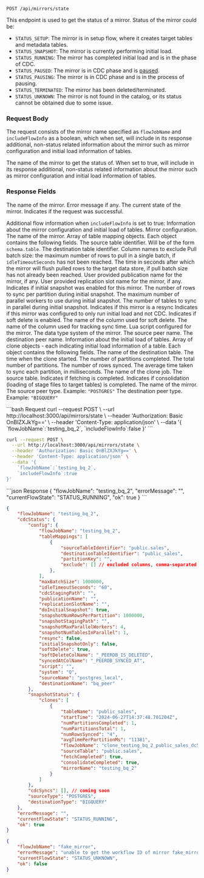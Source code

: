 
```http
POST /api/mirrors/state
```

This endpoint is used to get the status of a mirror. Status of the mirror could be:

- `STATUS_SETUP`: The mirror is in setup flow, where it creates target tables and metadata tables.
- `STATUS_SNAPSHOT`: The mirror is currently performing initial load.
- `STATUS_RUNNING`: The mirror has completed initial load and is in the phase of CDC.
- `STATUS_PAUSED`: The mirror is in CDC phase and is [paused](/features/pause-mirror).
- `STATUS_PAUSING`: The mirror is in CDC phase and is in the process of pausing.
- `STATUS_TERMINATED`: The mirror has been deleted/terminated.
- `STATUS_UNKNOWN`: The mirror is not found in the catalog, or its status cannot be obtained due to some issue.

### Request Body
The request consists of the mirror name specified as `flowJobName`
and `includeFlowInfo` as a boolean, which when set, will include in its response
additional, non-status related information about the mirror
such as mirror configuration and initial load information of tables.

<ParamField path="flowJobName" type="string" required>
The name of the mirror to get the status of.
</ParamField>

<ParamField path="includeFlowInfo" type="boolean">
When set to true, will include in its response
additional, non-status related information about the mirror
such as mirror configuration and initial load information of tables.
</ParamField>

### Response Fields

<ParamField path="flowJobName" type="string">
The name of the mirror.
</ParamField>

<ParamField path="errorMessage" type="string">
Error message if any.
</ParamField>

<ParamField path="currentFlowState" type="string">
The current state of the mirror.
</ParamField>

<ParamField path="ok" type="boolean">
Indicates if the request was successful.
</ParamField>

Additional flow information when `includeFlowInfo` is set to true:
<Expandable>
<ResponseField name="cdcStatus" type="object">
Information about the mirror configuration and initial load of tables.
    <Expandable title='config'>
        <ResponseField name="config" type="object">
        Mirror configuration.
        </ResponseField>
        <Expandable>
            <ResponseField name="flowJobName" type="string">
            The name of the mirror.
            </ResponseField>
            <ResponseField name="tableMappings" type="object array">
            Array of table mapping objects. Each object contains the following fields.
            <Expandable>
                <ParamField path="sourceTableIdentifier" type="string">
                The source table identifier. Will be of the form `schema.table`.
                </ParamField>
                <ParamField path="destinationTableIdentifier" type="string">
                The destination table identifier.
                </ParamField>
                <ParamField path="exclude" type="string array">
                Column names to exclude
                </ParamField>
            </Expandable>
            </ResponseField>
            <ResponseField name="maxBatchSize" type="number">
            Pull batch size: the maximum number of rows to pull in a single batch, if `idleTimeoutSeconds` has not been reached.
            </ResponseField>
            <ResponseField name="idleTimeoutSeconds" type="string">
            The time in seconds after which the mirror will flush pulled rows to the target data store,
            if pull batch size has not already been reached.
            </ResponseField>
            <ResponseField name="publicationName" type="string">
            User provided publication name for the mirror, if any.
            </ResponseField>
            <ResponseField name="replicationSlotName" type="string">
            User provided replication slot name for the mirror, if any.
            </ResponseField>
            <ResponseField name="doInitialSnapshot" type="boolean">
            Indicates if initial snapshot was enabled for this mirror.
            </ResponseField>
            <ResponseField name="snapshotNumRowsPerPartition" type="number">
            The number of rows to sync per partition during initial snapshot.
            </ResponseField>
            <ResponseField name="snapshotMaxParallelWorkers" type="number">
            The maximum number of parallel workers to use during initial snapshot.
            </ResponseField>
            <ResponseField name="snapshotNumTablesInParallel" type="number">
            The number of tables to sync in parallel during initial snapshot.
            </ResponseField>
            <ResponseField name="resync" type="boolean">
            Indicates if this mirror is a resync
            </ResponseField>
            <ResponseField name="initialSnapshotOnly" type="boolean">
            Indicates if this mirror was configured to only run initial load and not CDC.
            </ResponseField>
            <ResponseField name="softDelete" type="boolean">
            Indicates if soft delete is enabled.
            </ResponseField>
            <ResponseField name="softDeleteColName" type="string">
            The name of the column used for soft delete.
            </ResponseField>
            <ResponseField name="syncedAtColName" type="string">
            The name of the column used for tracking sync time.
            </ResponseField>
            <ResponseField name="script" type="string">
            Lua script configured for the mirror.
            </ResponseField>
            <ResponseField name="system" type="Q | PG">
            The data type system of the mirror.
            </ResponseField>
            <ResponseField name="sourceName" type="string">
            The source peer name.
            </ResponseField>
            <ResponseField name="destinationName" type="string">
            The destination peer name.
            </ResponseField>
        </Expandable>
            <ResponseField name="snapshotStatus" type="object">
                Information about the initial load of tables.
            <Expandable>
                <ResponseField name="clones" type="object array">
                Array of clone objects - each indicating initial load information of a table.
                Each object contains the following fields.
                <Expandable>
                    <ParamField path="tableName" type="string">
                    The name of the destination table.
                    </ParamField>
                    <ParamField path="startTime" type="string">
                    The time when the clone started.
                    </ParamField>
                    <ParamField path="numPartitionsCompleted" type="number">
                    The number of partitions completed.
                    </ParamField>
                    <ParamField path="numPartitionsTotal" type="number">
                    The total number of partitions.
                    </ParamField>
                    <ParamField path="numRowsSynced" type="string">
                    The number of rows synced.
                    </ParamField>
                    <ParamField path="avgTimePerPartitionMs" type="string">
                    The average time taken to sync each partition, in milliseconds.
                    </ParamField>
                    <ParamField path="flowJobName" type="string">
                    The name of the clone job.
                    </ParamField>
                    <ParamField path="sourceTable" type="string">
                    The source table.
                    </ParamField>
                    <ParamField path="fetchCompleted" type="boolean">
                    Indicates if fetching is completed.
                    </ParamField>
                    <ParamField path="consolidateCompleted" type="boolean">
                    Indicates if consolidation (loading of stage files to target tables) is completed.
                    </ParamField>
                    <ParamField path="mirrorName" type="string">
                    The name of the mirror.
                    </ParamField>
                </Expandable>
                </ResponseField>
            </Expandable>
        </ResponseField>
        <ResponseField name="sourceType" type="string">
        The source peer type. Example:  `"POSTGRES"`
        </ResponseField>
        <ResponseField name="destinationType" type="string">
        The destination peer type. Example: `"BIGQUERY"`
        </ResponseField>
    </Expandable>

</ResponseField>
</Expandable>

<RequestExample>
```bash Request
curl --request POST \
  --url http://localhost:3000/api/mirrors/state \
  --header 'Authorization: Basic OnBlZXJkYg==' \
  --header 'Content-Type: application/json' \
  --data '{
	`flowJobName`:`testing_bq_2`,
	`includeFlowInfo`:false
}'
```

```bash with includeFlowInfo set
curl --request POST \
  --url http://localhost:3000/api/mirrors/state \
  --header 'Authorization: Basic OnBlZXJkYg==' \
  --header 'Content-Type: application/json' \
  --data '{
	`flowJobName`:`testing_bq_2`,
	`includeFlowInfo`:true
}'
```
</RequestExample>

<ResponseExample>
```json Response
{
	"flowJobName": "testing_bq_2",
	"errorMessage": "",
	"currentFlowState": "STATUS_RUNNING",
	"ok": true
}
```

```json with includeFlowInfo set
{
	"flowJobName": "testing_bq_2",
	"cdcStatus": {
		"config": {
			"flowJobName": "testing_bq_2",
			"tableMappings": [
				{
					"sourceTableIdentifier": "public.sales",
					"destinationTableIdentifier": "public_sales",
					"partitionKey": "",
					"exclude": [] // excluded columns, comma-separated
				},
			],
			"maxBatchSize": 1000000,
			"idleTimeoutSeconds": "60",
			"cdcStagingPath": "",
			"publicationName": "",
			"replicationSlotName": "",
			"doInitialSnapshot": true,
			"snapshotNumRowsPerPartition": 1000000,
			"snapshotStagingPath": "",
			"snapshotMaxParallelWorkers": 4,
			"snapshotNumTablesInParallel": 1,
			"resync": false,
			"initialSnapshotOnly": false,
			"softDelete": true,
			"softDeleteColName": "_PEERDB_IS_DELETED",
			"syncedAtColName": "_PEERDB_SYNCED_AT",
			"script": "",
			"system": "Q",
			"sourceName": "postgres_local",
			"destinationName": "bq_peer"
		},
		"snapshotStatus": {
			"clones": [
				{
					"tableName": "public_sales",
					"startTime": "2024-06-27T14:37:48.701204Z",
					"numPartitionsCompleted": 1,
					"numPartitionsTotal": 1,
					"numRowsSynced": "4",
					"avgTimePerPartitionMs": "11381",
					"flowJobName": "clone_testing_bq_2_public_sales_dc500df7_2606_4c19_96c0_e40e0df4e5ec",
					"sourceTable": "public.sales",
					"fetchCompleted": true,
					"consolidateCompleted": true,
					"mirrorName": "testing_bq_2"
				}
			]
		},
		"cdcSyncs": [], // coming soon
		"sourceType": "POSTGRES",
		"destinationType": "BIGQUERY"
	},
	"errorMessage": "",
	"currentFlowState": "STATUS_RUNNING",
	"ok": true
}
```

```json Error example
{
	"flowJobName": "fake_mirror",
	"errorMessage": "unable to get the workflow ID of mirror fake_mirror",
	"currentFlowState": "STATUS_UNKNOWN",
	"ok": false
}
```
</ResponseExample>
